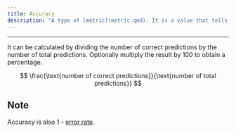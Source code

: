 ```yaml
---
title: Accuracy
description: "A type of [metric](metric.qmd). It is a value that tells us how often a model produces correct predictions. The higher the accuracy, the better."
---
```


---

It can be calculated by dividing the number of correct predictions by the number of total predictions. Optionally multiply the result by 100 to obtain a percentage.

$$
\frac{\text{number of correct predictions}}{\text{number of total predictions}}
$$

::: {.callout-note collapse="true" appearance="simple"}
# Note
Accuracy is also 1 - [error rate](error_rate.qmd).
:::